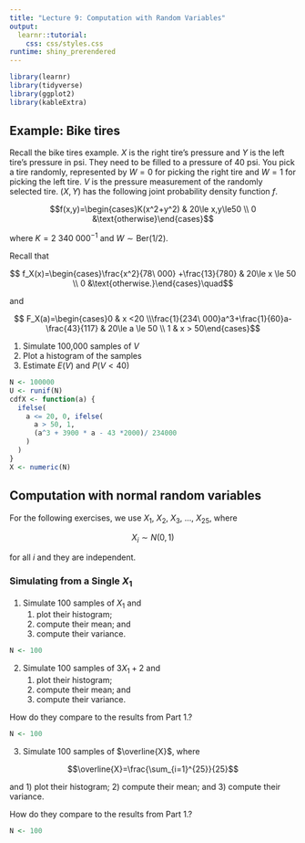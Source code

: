 ```yaml
---
title: "Lecture 9: Computation with Random Variables"
output: 
  learnr::tutorial:
    css: css/styles.css
runtime: shiny_prerendered
---
```



```r
library(learnr)
library(tidyverse)
library(ggplot2)
library(kableExtra)
```


## Example: Bike tires

Recall the bike tires example. $X$ is the right tire's pressure and $Y$ is the left tire's pressure in psi. They need to be filled to a pressure of 40 psi. You pick a tire randomly, represented by $W=0$ for picking the right tire and $W=1$ for picking the left tire. $V$ is the pressure measurement of the randomly selected tire. $(X,Y)$ has the following joint probability density function $f$.

$$f(x,y)=\begin{cases}K(x^2+y^2) & 20\le x,y\le50 \\ 0 &\text{otherwise}\end{cases}$$

where $K=2\ 340\ 000^{-1}$ and $W\sim\text{Ber}(1/2)$.

Recall that

$$ f_X(x)=\begin{cases}\frac{x^2}{78\ 000} +\frac{13}{780} & 20\le x \le 50 \\ 0 &\text{otherwise.}\end{cases}\quad$$

and

$$ F_X(a)=\begin{cases}0 & x <20 \\\frac{1}{234\ 000}a^3+\frac{1}{60}a-\frac{43}{117} & 20\le a \le 50 \\ 1 & x > 50\end{cases}$$

1. Simulate 100,000 samples of $V$
2. Plot a histogram of the samples
3. Estimate $E(V)$ and $P(V<40)$

```r
N <- 100000
U <- runif(N)
cdfX <- function(a) {
  ifelse(
    a <= 20, 0, ifelse(
      a > 50, 1, 
      (a^3 + 3900 * a - 43 *2000)/ 234000
    )
  )
}
X <- numeric(N)

```



## Computation with normal random variables


For the following exercises, we use $X_1$, $X_2$, $X_3$, ..., $X_{25}$, where

$$X_i\sim N(0,1)$$

for all $i$ and they are independent.


### Simulating from a Single $X_1$

1. Simulate 100 samples of $X_1$ and 
    1)  plot their histogram;
    2)  compute their mean; and
    3)  compute their variance.

```r
N <- 100
```

2. Simulate 100 samples of $3X_1 + 2$ and
    1)  plot their histogram;
    2)  compute their mean; and
    3)  compute their variance.

How do they compare to the results from Part 1.?

```r
N <- 100
```

3. Simulate 100 samples of $\overline{X}$, where

$$\overline{X}=\frac{\sum_{i=1}^{25}}{25}$$

and 
    1)  plot their histogram;
    2)  compute their mean; and
    3)  compute their variance.

How do they compare to the results from Part 1.?

```r
N <- 100
```


